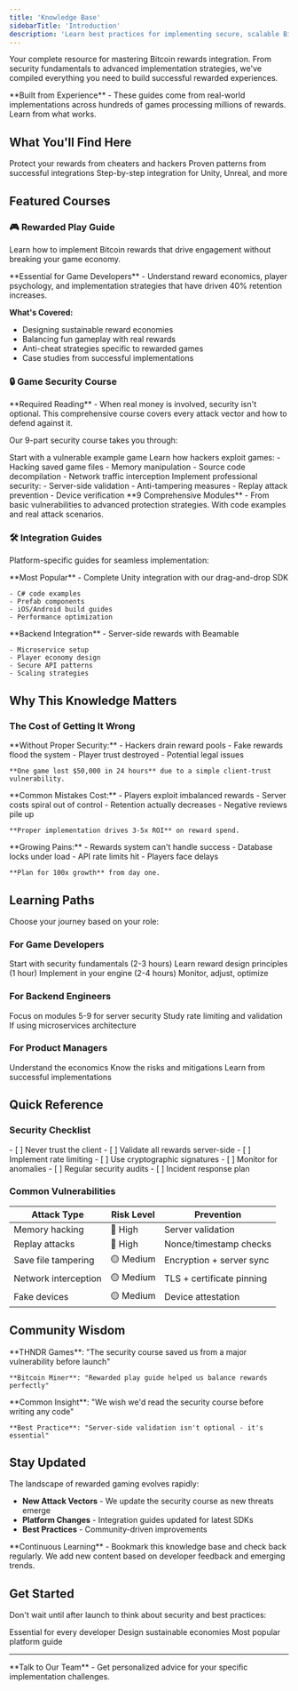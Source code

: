 ```yaml
---
title: 'Knowledge Base'
sidebarTitle: 'Introduction'
description: 'Learn best practices for implementing secure, scalable Bitcoin rewards in your games and apps'
---
```


Your complete resource for mastering Bitcoin rewards integration. From security fundamentals to advanced implementation strategies, we've compiled everything you need to build successful rewarded experiences.

<Info>
  **Built from Experience** - These guides come from real-world implementations across hundreds of games processing millions of rewards. Learn from what works.
</Info>

## What You'll Find Here

<CardGroup cols={3}>
  <Card title="Security First" icon="shield">
    Protect your rewards from cheaters and hackers
  </Card>
  <Card title="Best Practices" icon="star">
    Proven patterns from successful integrations
  </Card>
  <Card title="Platform Guides" icon="gamepad">
    Step-by-step integration for Unity, Unreal, and more
  </Card>
</CardGroup>

## Featured Courses

### 🎮 Rewarded Play Guide

Learn how to implement Bitcoin rewards that drive engagement without breaking your game economy.

<Card title="Start Rewarded Play Course" icon="play" href="/rewards/knowledge-base/rewarded-play">
  **Essential for Game Developers** - Understand reward economics, player psychology, and implementation strategies that have driven 40% retention increases.
</Card>

**What's Covered:**
- Designing sustainable reward economies
- Balancing fun gameplay with real rewards
- Anti-cheat strategies specific to rewarded games
- Case studies from successful implementations

### 🔒 Game Security Course

<Warning>
  **Required Reading** - When real money is involved, security isn't optional. This comprehensive course covers every attack vector and how to defend against it.
</Warning>

Our 9-part security course takes you through:

<Steps>
  <Step title="The Insecure Game">
    Start with a vulnerable example game
  </Step>
  <Step title="Attack Vectors">
    Learn how hackers exploit games:
    - Hacking saved game files
    - Memory manipulation
    - Source code decompilation
    - Network traffic interception
  </Step>
  <Step title="Defense Strategies">
    Implement professional security:
    - Server-side validation
    - Anti-tampering measures
    - Replay attack prevention
    - Device verification
  </Step>
</Steps>

<Card title="Begin Security Course" icon="lock" href="/rewards/knowledge-base/game-security">
  **9 Comprehensive Modules** - From basic vulnerabilities to advanced protection strategies. With code examples and real attack scenarios.
</Card>

### 🛠️ Integration Guides

Platform-specific guides for seamless implementation:

<CardGroup cols={2}>
  <Card title="Unity Engine" icon="unity" href="/rewards/knowledge-base/integrations/unity">
    **Most Popular** - Complete Unity integration with our drag-and-drop SDK
    
    - C# code examples
    - Prefab components
    - iOS/Android build guides
    - Performance optimization
  </Card>
  <Card title="Beamable Servers" icon="server" href="/rewards/knowledge-base/integrations/beamable">
    **Backend Integration** - Server-side rewards with Beamable
    
    - Microservice setup
    - Player economy design  
    - Secure API patterns
    - Scaling strategies
  </Card>
</CardGroup>

## Why This Knowledge Matters

### The Cost of Getting It Wrong

<Tabs>
  <Tab title="Security Breaches">
    **Without Proper Security:**
    - Hackers drain reward pools
    - Fake rewards flood the system
    - Player trust destroyed
    - Potential legal issues
    
    **One game lost $50,000 in 24 hours** due to a simple client-trust vulnerability.
  </Tab>
  <Tab title="Poor Implementation">
    **Common Mistakes Cost:**
    - Players exploit imbalanced rewards
    - Server costs spiral out of control
    - Retention actually decreases
    - Negative reviews pile up
    
    **Proper implementation drives 3-5x ROI** on reward spend.
  </Tab>
  <Tab title="Scaling Issues">
    **Growing Pains:**
    - Rewards system can't handle success
    - Database locks under load
    - API rate limits hit
    - Players face delays
    
    **Plan for 100x growth** from day one.
  </Tab>
</Tabs>

## Learning Paths

Choose your journey based on your role:

### For Game Developers

<Steps>
  <Step title="Security Course">
    Start with security fundamentals (2-3 hours)
  </Step>
  <Step title="Rewarded Play Guide">
    Learn reward design principles (1 hour)
  </Step>
  <Step title="Platform Integration">
    Implement in your engine (2-4 hours)
  </Step>
  <Step title="Launch & Iterate">
    Monitor, adjust, optimize
  </Step>
</Steps>

### For Backend Engineers

<Steps>
  <Step title="Security Course (Advanced)">
    Focus on modules 5-9 for server security
  </Step>
  <Step title="API Best Practices">
    Study rate limiting and validation
  </Step>
  <Step title="Beamable Guide">
    If using microservices architecture
  </Step>
</Steps>

### For Product Managers

<Steps>
  <Step title="Rewarded Play Overview">
    Understand the economics
  </Step>
  <Step title="Security Introduction">
    Know the risks and mitigations
  </Step>
  <Step title="Case Studies">
    Learn from successful implementations
  </Step>
</Steps>

## Quick Reference

### Security Checklist

<Checklist>
- [ ] Never trust the client
- [ ] Validate all rewards server-side
- [ ] Implement rate limiting
- [ ] Use cryptographic signatures
- [ ] Monitor for anomalies
- [ ] Regular security audits
- [ ] Incident response plan
</Checklist>

### Common Vulnerabilities

| Attack Type | Risk Level | Prevention |
|------------|------------|------------|
| Memory hacking | 🔴 High | Server validation |
| Replay attacks | 🔴 High | Nonce/timestamp checks |
| Save file tampering | 🟡 Medium | Encryption + server sync |
| Network interception | 🟡 Medium | TLS + certificate pinning |
| Fake devices | 🟡 Medium | Device attestation |

## Community Wisdom

<CardGroup cols={2}>
  <Card title="Success Stories" icon="trophy">
    **THNDR Games**: "The security course saved us from a major vulnerability before launch"
    
    **Bitcoin Miner**: "Rewarded play guide helped us balance rewards perfectly"
  </Card>
  <Card title="Lessons Learned" icon="lightbulb">
    **Common Insight**: "We wish we'd read the security course before writing any code"
    
    **Best Practice**: "Server-side validation isn't optional - it's essential"
  </Card>
</CardGroup>

## Stay Updated

The landscape of rewarded gaming evolves rapidly:

- **New Attack Vectors** - We update the security course as new threats emerge
- **Platform Changes** - Integration guides updated for latest SDKs
- **Best Practices** - Community-driven improvements

<Note>
  **Continuous Learning** - Bookmark this knowledge base and check back regularly. We add new content based on developer feedback and emerging trends.
</Note>

## Get Started

Don't wait until after launch to think about security and best practices:

<CardGroup cols={3}>
  <Card title="Start Security Course" icon="shield" href="/rewards/knowledge-base/game-security">
    Essential for every developer
  </Card>
  <Card title="Rewarded Play Guide" icon="coins" href="/rewards/knowledge-base/rewarded-play">
    Design sustainable economies
  </Card>
  <Card title="Unity Integration" icon="unity" href="/rewards/knowledge-base/integrations/unity">
    Most popular platform guide
  </Card>
</CardGroup>

---

<Card title="Questions? Need Guidance?" icon="comments" href="https://cal.com/zbdpay">
  **Talk to Our Team** - Get personalized advice for your specific implementation challenges.
</Card>